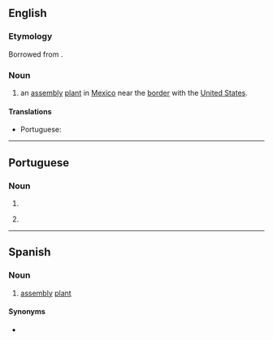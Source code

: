 ==English==

===Etymology===
Borrowed from {{bor|en|es|maquiladora|notext=1}}.

===Noun===
{{wikipedia}}
{{en-noun}}

# an [[assembly]] [[plant]] in [[Mexico]] near the [[border]] with the [[United States]].

====Translations====
{{trans-top|an assembly plant in Mexico near the border with the United States}}
* Portuguese: {{t|pt|maquiladora|f}}
{{trans-mid}}
{{trans-bottom}}

----

==Portuguese==

===Noun===
{{pt-noun|f}}

# {{inflection of|maquilador||f|s|lang=pt}}
# {{l|en|maquiladora}} {{gloss|an assembly plant in Mexico near the border with the United States}}

{{topics|pt|Industries}}

----

==Spanish==

===Noun===
{{es-noun|f}}

# [[assembly]] [[plant]]

====Synonyms====
* {{l|es|maquila}}